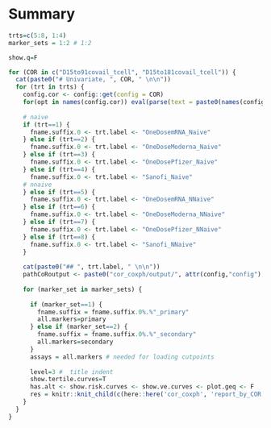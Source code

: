 # Summary




```r

trts=c(5:8, 1:4)
marker_sets = 1:2 # 1:2

show.q=F

for (COR in c("D15to91covail_tcell", "D15to181covail_tcell")) {
  cat(paste0("# Univariate, ", COR, " \n\n"))
  for (trt in trts) {
    config.cor <- config::get(config = COR)
    for(opt in names(config.cor)) eval(parse(text = paste0(names(config.cor[opt])," <- config.cor[[opt]]")))
    
    # naive
    if (trt==1) {
      fname.suffix.0 <- trt.label <- "OneDosemRNA_Naive"
    } else if (trt==2) {
      fname.suffix.0 <- trt.label <- "OneDoseModerna_Naive"
    } else if (trt==3) {
      fname.suffix.0 <- trt.label <- "OneDosePfizer_Naive"
    } else if (trt==4) {
      fname.suffix.0 <- trt.label <- "Sanofi_Naive"
    # nnaive  
    } else if (trt==5) {
      fname.suffix.0 <- trt.label <- "OneDosemRNA_NNaive"
    } else if (trt==6) {
      fname.suffix.0 <- trt.label <- "OneDoseModerna_NNaive"
    } else if (trt==7) {
      fname.suffix.0 <- trt.label <- "OneDosePfizer_NNaive"
    } else if (trt==8) {
      fname.suffix.0 <- trt.label <- "Sanofi_NNaive"
    }
    
    cat(paste0("## ", trt.label, " \n\n"))
    pathCoRoutput <- paste0("cor_coxph/output/", attr(config,"config"), "/", COR)
    
    for (marker_set in marker_sets) {
      
      if (marker_set==1) {
        fname.suffix = fname.suffix.0%.%"_primary"
        all.markers=primary
      } else if (marker_set==2) {
        fname.suffix = fname.suffix.0%.%"_secondary"
        all.markers=secondary
      } 
      assays = all.markers # needed for loading cutpoints
  
      level=3 #  title indent
      show.tertile.curves=T
      has.alt <- show.risk.curves <- show.ve.curves <- plot.geq <- F
      res = knitr::knit_child(c(here::here('cor_coxph', 'report_by_COR.Rmd')), quiet = TRUE); cat(res, sep = '\n')
    }
  }
}


```
